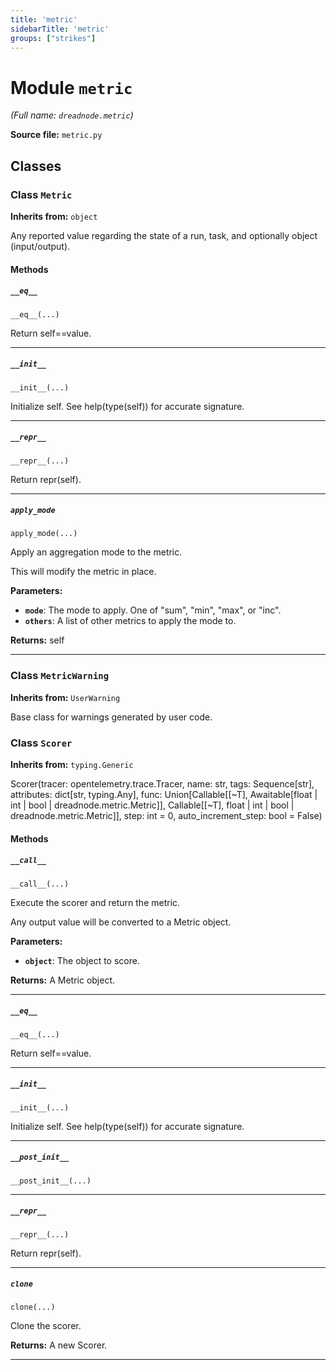 ```yaml
---
title: 'metric'
sidebarTitle: 'metric'
groups: ["strikes"]
---
```


# Module `metric`

*(Full name: `dreadnode.metric`)*

**Source file:** `metric.py`

## Classes


### Class `Metric`

**Inherits from:** `object`

Any reported value regarding the state of a run, task, and optionally object (input/output).

#### Methods

##### `__eq__`

`__eq__(...)`

Return self==value.

---

##### `__init__`

`__init__(...)`

Initialize self.  See help(type(self)) for accurate signature.

---

##### `__repr__`

`__repr__(...)`

Return repr(self).

---

##### `apply_mode`

`apply_mode(...)`

Apply an aggregation mode to the metric.

This will modify the metric in place.

**Parameters:**

- **`mode`**: The mode to apply. One of "sum", "min", "max", or "inc".
- **`others`**: A list of other metrics to apply the mode to.

**Returns:** self

---


### Class `MetricWarning`

**Inherits from:** `UserWarning`

Base class for warnings generated by user code.


### Class `Scorer`

**Inherits from:** `typing.Generic`

Scorer(tracer: opentelemetry.trace.Tracer, name: str, tags: Sequence[str], attributes: dict[str, typing.Any], func: Union[Callable[[~T], Awaitable[float | int | bool | dreadnode.metric.Metric]], Callable[[~T], float | int | bool | dreadnode.metric.Metric]], step: int = 0, auto_increment_step: bool = False)

#### Methods

##### `__call__`

`__call__(...)`

Execute the scorer and return the metric.

Any output value will be converted to a Metric object.

**Parameters:**

- **`object`**: The object to score.

**Returns:** A Metric object.

---

##### `__eq__`

`__eq__(...)`

Return self==value.

---

##### `__init__`

`__init__(...)`

Initialize self.  See help(type(self)) for accurate signature.

---

##### `__post_init__`

`__post_init__(...)`

---

##### `__repr__`

`__repr__(...)`

Return repr(self).

---

##### `clone`

`clone(...)`

Clone the scorer.

**Returns:** A new Scorer.

---



